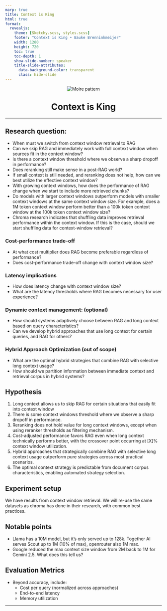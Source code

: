 ```yaml
---
marp: true
title: Context is King
html: true
format:
  revealjs:
    theme: [Sketchy.scss, styles.scss]
    footer: "Context is King • Bauke Brenninkmeijer"
    width: 1280
    height: 720
    toc: true
    toc-depth: 1
    show-slide-number: speaker
    title-slide-attributes: 
      data-background-color: transparent
      class: hide-slide
---
```


```{=html}
<div style="text-align: center;">
  <img src="img/moire.svg" alt="Moire pattern" style="max-width: 80%; height: auto;">
  <h1 style="margin-top: 2rem;">Context is King</h1>
</div>
```

---

## {visibility="hidden"}

## Research question:
- When must we switch from context window retrieval to RAG
- Can we skip RAG and immediately work with full context window when sources fit in the context window? 
- Is there a context window threshold where we observe a sharp dropoff in performance?
- Does reranking still make sense in a post-RAG world? 
- If small context is still needed, and reranking does not help, how can we best utilize the effective context window?
- With growing context windows, how does the performance of RAG change when we start to include more retrieved chunks?
- Do models with larger context windows outperform models with smaller context windows at the same context window size. For example, does a 1M token context window perform better than a 100k token context window at the 100k token context window size?
- Chroma research indicates that shuffling data improves retrieval performance within the context window. If this is the case, should we start shuffling data for context-window retrieval?

### Cost-performance trade-off
- At what cost multiplier does RAG become preferable regardless of performance?
- Does cost-performance trade-off change with context window size?

### Latency implications
- How does latency change with context window size?
- What are the latency thresholds where RAG becomes necessary for user experience?

### Dynamic context management: (optional)
- How should systems adaptively choose between RAG and long context based on query characteristics?
- Can we develop hybrid approaches that use long context for certain queries, and RAG for others?

### Hybrid Approach Optimization (out of scope)

- What are the optimal hybrid strategies that combine RAG with selective long context usage?
- How should we partition information between immediate context and retrieval corpus in hybrid systems?



## Hypothesis

1.  Long context allows us to skip RAG for certain situations that easily fit into context window
2. There is some context windows threshold where we observe a sharp dropoff in performance.
3. Reranking does not hold value for long context windows, except when using reranker thresholds as filtering mechanism.
4. Cost-adjusted performance favors RAG even when long context technically performs better, with the crossover point occurring at [X]% context window utilization.
5. Hybrid approaches that strategically combine RAG with selective long context usage outperform pure strategies across most practical scenarios.
6. The optimal context strategy is predictable from document corpus characteristics, enabling automated strategy selection.

## Experiment setup
We have results from context window retrieval. We will re-use the same datasets as chroma has done in their research, with common best practices. 

## Notable points
- Llama has a 10M model, but it's only served up to 128k. Together AI serves Scout up to 1M (10% of max), openrouter also 1M max.
- Google reduced the max context size window from 2M back to 1M for Gemini 2.5. What does this tell us?


## Evaluation Metrics
- Beyond accuracy, include:
  - Cost per query (normalized across approaches)
  - End-to-end latency
  - Memory utilization


---
